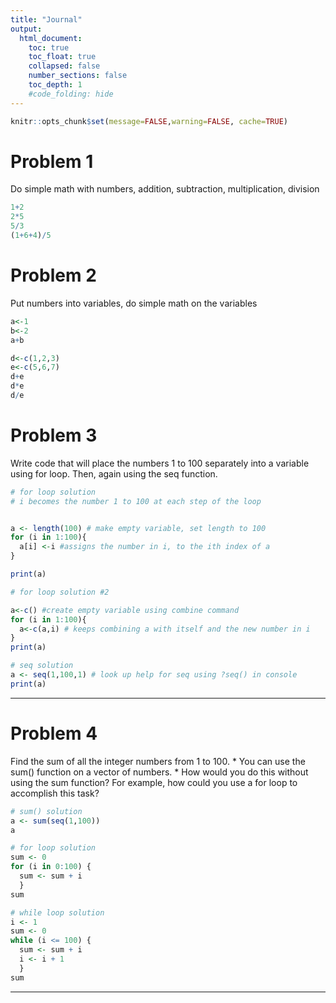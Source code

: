 ```yaml
---
title: "Journal"
output:
  html_document:
    toc: true
    toc_float: true
    collapsed: false
    number_sections: false
    toc_depth: 1
    #code_folding: hide
---
```


```r
knitr::opts_chunk$set(message=FALSE,warning=FALSE, cache=TRUE)
```

# Problem 1

Do simple math with numbers, addition, subtraction, multiplication, division

```r
1+2
2*5
5/3
(1+6+4)/5

```

# Problem 2

Put numbers into variables, do simple math on the variables

```r
a<-1
b<-2
a+b

d<-c(1,2,3)
e<-c(5,6,7)
d+e
d*e
d/e

```

# Problem 3

Write code that will place the numbers 1 to 100 separately into a variable using for loop. Then, again using the seq function.

```r
# for loop solution
# i becomes the number 1 to 100 at each step of the loop


a <- length(100) # make empty variable, set length to 100
for (i in 1:100){
  a[i] <-i #assigns the number in i, to the ith index of a
}

print(a)

# for loop solution #2

a<-c() #create empty variable using combine command
for (i in 1:100){
  a<-c(a,i) # keeps combining a with itself and the new number in i
}
print(a)

# seq solution
a <- seq(1,100,1) # look up help for seq using ?seq() in console
print(a)

```
******
# Problem 4

Find the sum of all the integer numbers from 1 to 100.
* You can use the sum() function on a vector of numbers.
* How would you do this without using the sum function? For example, how could you use a for loop to accomplish this task?

```r
# sum() solution 
a <- sum(seq(1,100)) 
a 

# for loop solution 
sum <- 0 
for (i in 0:100) { 
  sum <- sum + i 
  } 
sum 

# while loop solution 
i <- 1 
sum <- 0 
while (i <= 100) { 
  sum <- sum + i 
  i <- i + 1 
  } 
sum 
```
******
